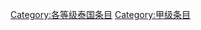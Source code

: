 {{empty category}}
{{Articles by Quality|topic=泰国|project=泰国|format=TOC}}

{{catmore1|[[Wikipedia:泰国專題|Wikipedia:泰国專題]]}}
[[Category:各等级泰国条目|Category:各等级泰国条目]]
[[Category:甲级条目|Category:甲级条目]]